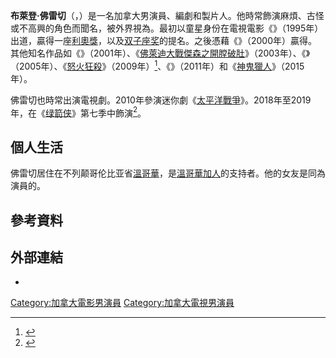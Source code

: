 {{noteTA
|G1=Show
|G2=Movie
}}
{{Infobox entertainer
| type        = 男演員
| name        = 布萊登·佛雷切
| foreignname = {{lang|en|Brendan Fletcher}}
| image       = Brendan Fletcher1.jpg
| image_size  = 
| caption     = 佛雷切於2009年
| birth_date  = {{birth date and age|1981|12|15}}
| birth_place = 加拿大[[不列颠哥伦比亚省|不列颠哥伦比亚省]]{{le|科莫克斯谷|Comox Valley}}
| occupation  = 演員、編劇、製片人
| spouse      = 
| website     = 
| birthname   = 
| yearsactive = 1995年至今
}}
'''布萊登·佛雷切'''（{{lang-en|Brendan Fletcher}}，{{bd|1981年|12月15日}}）是一名加拿大男演員、編劇和製片人。他時常飾演麻煩、古怪或不高興的角色而聞名，被外界視為{{le|性格演員|Character actor}}。最初以童星身份在電視電影《{{le|小罪犯|Little Criminals (film)}}》（1995年）出道，贏得一座[[利奧獎|利奧獎]]，以及[[双子座奖|双子座奖]]的提名。之後憑藉《{{le|深夜不永伤|The Law of Enclosures (film)}}》（2000年）贏得{{le|加拿大電影獎最佳男主角|Canadian Screen Award for Best Actor|吉尼獎最佳男主角}}。其他知名作品如《{{le|佩治的日記|Turning Paige}}》（2001年）、《[[佛萊迪大戰傑森之開膛破肚|佛萊迪大戰傑森之開膛破肚]]》（2003年）、《{{le|奇幻世界|Tideland (film)}}》（2005年）、《[[怒火狂殺|怒火狂殺]]》（2009年）<ref>{{cite web |url=http://kino-zeit.de/filme/trailer/rampage |title=Rampage |date= |work=kino-zeit.de |publisher= |accessdate=2013-02-04 |archive-date=2017-09-06 |archive-url=https://web.archive.org/web/20170906133905/http://www.kino-zeit.de/filme/trailer/rampage |dead-url=no }}</ref>、《{{le|公民黑帮|Citizen Gangster}}》（2011年）和《[[神鬼獵人|神鬼獵人]]》（2015年）。

佛雷切也時常出演電視劇。2010年參演迷你劇《[[太平洋_(电视剧)|太平洋戰爭]]》。2018年至2019年，在《[[绿箭侠_(电视剧)|绿箭侠]]》第七季中飾演{{le|星城杀手|Star City Slayer|史丹利·多佛／星城杀手}}<ref>{{cite web|url= https://www.ign.com/articles/2018/09/17/arrow-season-7-villain-spoilers-brick-oliver-prison-stephen-amell-photos|publisher= Laura Prudom|date= 2018-09-17|access-date= 2018-09-18|title= Arrow Season 7: Stephen Amell Previews Oliver's Prison Time and a Scene We Won't See Coming - IGN First|archive-date= 2018-09-17|archive-url= https://web.archive.org/web/20180917210927/https://www.ign.com/articles/2018/09/17/arrow-season-7-villain-spoilers-brick-oliver-prison-stephen-amell-photos|dead-url= no}}</ref>。

== 個人生活 ==
佛雷切居住在不列颠哥伦比亚省[[溫哥華|溫哥華]]，是[[溫哥華加人|溫哥華加人]]的支持者。他的女友是同為演員的{{le|莎拉·湯普森 (加拿大演員)|Sara Thompson (Canadian actress)|莎拉·湯普森}}。

== 參考資料 ==
{{reflist|30em}}

== 外部連結 ==
{{Commons category|Brendan Fletcher}}
* {{IMDb name|0281956}}

{{Authority control}}
{{DEFAULTSORT:Fletcher, Brendan}}
[[Category:加拿大電影男演員|Category:加拿大電影男演員]]
[[Category:加拿大電視男演員|Category:加拿大電視男演員]]